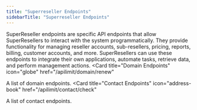 ```yaml
---
title: "Superreseller Endpoints"
sidebarTitle: "Superreseller Endpoints"
---
```


SuperReseller endpoints are specific API endpoints that allow SuperResellers to interact with the system programmatically. They provide functionality for managing reseller accounts, sub-resellers, pricing, reports, billing, customer accounts, and more. SuperResellers can use these endpoints to integrate their own applications, automate tasks, retrieve data, and perform management actions.
<CardGroup cols={2}>
  <Card
    title="Domain Endpoints"
    icon="globe"
    href="/apilimit/domain/renew"
  >
  A list of domain endpoints.
  </Card>
  <Card
    title="Contact Endpoints"
    icon="address-book"
    href="/apilimit/contact/check"
  >
  A list of contact endpoints.
  </Card>
</CardGroup>